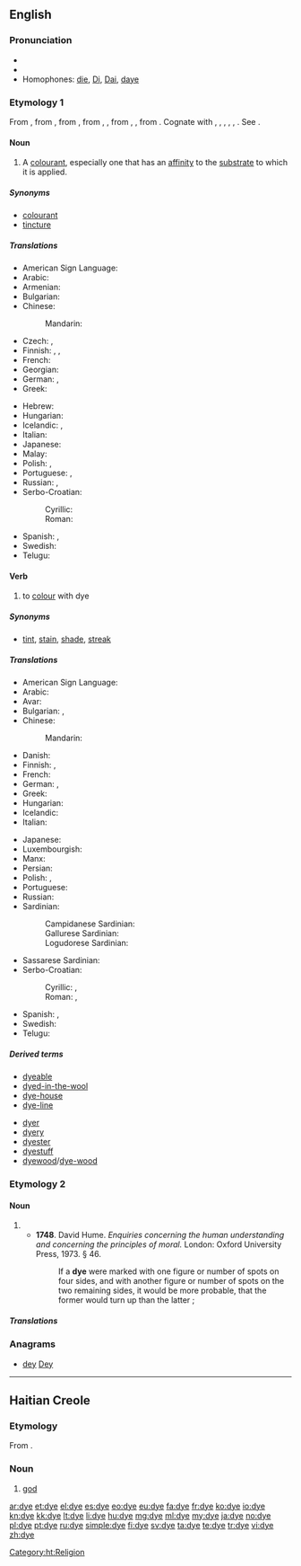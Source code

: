 {{also|d'ye}}
==English==
{{wikipedia}}

===Pronunciation===
* {{IPA|/daɪ/}}
* {{rhymes|aɪ}}
* Homophones: [[die]], [[Di]], [[Dai]], [[daye]]

===Etymology 1===
From {{etyl|enm|en}} {{term|deie|lang=enm}}, from {{etyl|ang|en}} {{term|deag|dēag|color, hue, dye|lang=ang}}, from {{etyl|gem-pro|en}} {{recons|daugō||colour, shade|lang=gem-pro}}, from {{recons|dauganą|lang=gem-pro}}, {{recons|dug-||to conceal, be dark|lang=gem-pro}}, from {{etyl|ine-pro|en}} {{recons|dheuk-|lang=ine-pro}}, {{recons|dhouk-||to be hidden|lang=ine-pro}}, from {{etyl|ine-pro|en}} {{recons|dhūw-||to smoke, raise dust, camouflage|lang=ine-pro}}. Cognate with {{etyl|goh|-}} {{term|tougan||dark, secretive|lang=goh}}, {{term|tougal||dark, hidden, covert|lang=goh}}, {{etyl|ang|-}} {{term|deagol|dēagol|lang=ang}}, {{term|diegle|dīegle|dark, hidden, secret|lang=ang}}, {{etyl|ang|-}} {{term|dohs|lang=ang}}, {{term|dox||dusky, dark|lang=ang}}. See {{l|en|dusk}}.

====Noun====
{{en-noun|s|-}}

# A [[colourant]], especially one that has an [[affinity]] to the [[substrate]] to which it is applied.

=====Synonyms=====
* [[colourant]]
* [[tincture]]

=====Translations=====
{{trans-top|a colourant, especially one that has an affinity to the substrate to which it is applied}}
* American Sign Language: {{tø|ase|9@SideNeckhigh-PalmDown-9@SideNeckhigh-PalmDown Upanddown-Upanddown 9@SideChesthigh-PalmDown-9@SideChesthigh-PalmDown}}
* Arabic: {{t-|ar|صبغة|f|tr=Síbgha}}
* Armenian: {{t-|hy|ներկ|tr=nerk}}
* Bulgarian: {{t+|bg|боя|f}}
* Chinese:
*: Mandarin: {{t|cmn|染料|tr=rǎnliào|sc=Hani}}
* Czech: {{t+|cs|barva|f}}, {{t+|cs|barvivo|n}}
* Finnish: {{t-|fi|värjäysaine}}, {{t+|fi|väri}},  {{t+|fi|väriaine}}
* French: {{t+|fr|teinture|f}}
* Georgian: {{t|ka|საღებავი|sc=Geor}}
* German: {{t-|de|Färbemittel|n}}, {{t-|de|Färbmittel|n}}
* Greek: {{t+|el|βαφή|f|tr=vafí}}
{{trans-mid}}
* Hebrew: {{t-|he|סממן|m|tr=sam'mán}}
* Hungarian: {{t+|hu|festék}}
* Icelandic: {{t+|is|litur|m}}, {{t+|is|litarefni|n}}
* Italian: {{t-|it|tintura|f}}
* Japanese: {{t+|ja|染料|tr=せんりょう, senryō}}
* Malay: {{t-|ms|pewarna}}
* Polish: {{t+|pl|barwnik|m}},  {{t+|pl|farba|f}}
* Portuguese: {{t+|pt|corante|m}}, {{t+|pt|tintura|f}}
* Russian: {{t+|ru|краска|f|tr=kráska}}, {{t+|ru|краситель|m|tr=krasítelʹ|sc=Cyrl}}
* Serbo-Croatian:
*: Cyrillic: {{t-|sh|фарба|f}}
*: Roman: {{t-|sh|farba|f}}
* Spanish: {{t-|es|tinte|m}}, {{t-|es|tintura|f}}
* Swedish: {{t+|sv|färgämne|n}}
* Telugu: {{t-|te|రంగు పదార్థం|tr=raMgu padaarthaM}}
{{trans-bottom}}

====Verb====
{{en-verb|dyes|dyeing|dyed|dyed}}

# {{context|transitive|lang=en}} to [[colour]] with dye

=====Synonyms=====
* {{sense|to color}} [[tint]], [[stain]], [[shade]], [[streak]]

=====Translations=====
{{trans-top|to colour with dye}}
* American Sign Language: {{tø|ase|9@SideNeckhigh-PalmDown-9@SideNeckhigh-PalmDown Upanddown-Upanddown 9@SideChesthigh-PalmDown-9@SideChesthigh-PalmDown}}
* Arabic: {{t-|ar|صبغ|tr=Sábagha}}
* Avar: {{t|av|бил|sc=Cyrl}}
* Bulgarian: {{t+|bg|боядисвам}}, {{t+|bg|боядисвам|tr=bojadisvam|sc=Cyrl}}
* Chinese:
*: Mandarin: {{t-|cmn|染|tr=rǎn|sc=Hani}}
* Danish: {{t-|da|farve}}
* Finnish: {{t-|fi|värjätä}}, {{t-|fi|sävyttää}}
* French: {{t+|fr|teindre}}
* German: {{t+|de|färben}}, {{t-|de|einfärben}}
* Greek: {{t+|el|βάφω|tr=váfo}}
* Hungarian: {{t+|hu|fest}}
* Icelandic: {{t-|is|lita}}
* Italian: {{t-|it|tingere}}
{{trans-mid}}
* Japanese: {{t-|ja|染める|tr=そめる, someru}}
* Luxembourgish: {{t-|lb|afierwen}}
* Manx: {{t-|gv|daaghey}}
* Persian: {{t-|fa|رنگ زنی}}
* Polish: {{t+|pl|barwić}}, {{t+|pl|farbować}}
* Portuguese: {{t+|pt|tingir}}
* Russian: {{t+|ru|красить|tr=krásit'}}
* Sardinian:
*: Campidanese Sardinian: {{tø|sro|pintài}}
*: Gallurese Sardinian: {{tø|sdn|pintà}}
*: Logudorese Sardinian: {{tø|src|pintare}}
* Sassarese Sardinian: {{tø|sdc|pintà}}
* Serbo-Croatian:
*: Cyrillic: {{t-|sh|фарбати}}, {{t-|sh|офарбати}}
*: Roman: {{t-|sh|farbati}}, {{t-|sh|ofarbati}}
* Spanish: {{t+|es|teñir}},  {{t-|es|tinturar}}
* Swedish: {{t+|sv|färga}}
* Telugu: {{t-|te|రంగు అద్దు|tr=raMgu addu}}
{{trans-bottom}}

=====Derived terms=====
{{rel-top|Terms derived from "dye"}}
* [[dyeable]]
* [[dyed-in-the-wool]]
* [[dye-house]]
* [[dye-line]]
{{rel-mid}}
* [[dyer]]
* [[dyery]]
* [[dyester]]
* [[dyestuff]]
* [[dyewood]]/[[dye-wood]]
{{rel-bottom}}

===Etymology 2===

====Noun====
{{en-noun|dice}}

# {{alternative spelling of|die}}
#* '''1748'''.  David Hume.  ''Enquiries concerning the human understanding and concerning the principles of moral.'' London: Oxford University Press, 1973.  § 46.
#*: If a '''dye''' were marked with one figure or number of spots on four sides, and with another figure or number of spots on the two remaining sides, it would be more probable, that the former would turn up than the latter ;

=====Translations=====
{{trans-see|die}}

===Anagrams===
* [[dey#English|dey]] [[Dey#English|Dey]]

----

==Haitian Creole==

===Etymology===
From {{etyl|fr|ht}} {{term|dieu||god|lang=fr}}.&nbsp;

===Noun===
{{head|ht|noun}}

# [[god]] <!-- This language section up to here was created using Template:new ht entry -->

[[Category:ht:Religion]]

[[ar:dye]]
[[et:dye]]
[[el:dye]]
[[es:dye]]
[[eo:dye]]
[[eu:dye]]
[[fa:dye]]
[[fr:dye]]
[[ko:dye]]
[[io:dye]]
[[kn:dye]]
[[kk:dye]]
[[lt:dye]]
[[li:dye]]
[[hu:dye]]
[[mg:dye]]
[[ml:dye]]
[[my:dye]]
[[ja:dye]]
[[no:dye]]
[[pl:dye]]
[[pt:dye]]
[[ru:dye]]
[[simple:dye]]
[[fi:dye]]
[[sv:dye]]
[[ta:dye]]
[[te:dye]]
[[tr:dye]]
[[vi:dye]]
[[zh:dye]]